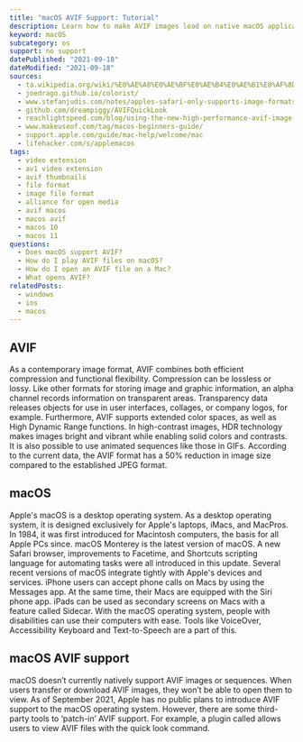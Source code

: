 ```yaml
---
title: "macOS AVIF Support: Tutorial"
description: Learn how to make AVIF images load on native macOS applications.
keyword: macOS
subcategory: os
support: no support
datePublished: "2021-09-18"
dateModified: "2021-09-18"
sources:
  - ta.wikipedia.org/wiki/%E0%AE%A8%E0%AE%BF%E0%AE%B4%E0%AE%B1%E0%AF%8D%E0%AE%AA%E0%AE%9F%E0%AE%95%E0%AF%8D%E0%AE%95%E0%AF%8B%E0%AE%AA%E0%AF%8D%E0%AE%AA%E0%AF%81_%E0%AE%B5%E0%AE%9F%E0%AE%BF%E0%AE%B5%E0%AE%AE%E0%AF%8D
  - joedrago.github.io/colorist/
  - www.stefanjudis.com/notes/apples-safari-only-supports-image-formats-the-os-supports-and-that-might-be/
  - github.com/dreampiggy/AVIFQuickLook
  - reachlightspeed.com/blog/using-the-new-high-performance-avif-image-format-on-the-web-today/
  - www.makeuseof.com/tag/macos-beginners-guide/
  - support.apple.com/guide/mac-help/welcome/mac
  - lifehacker.com/s/applemacos
tags:
  - video extension
  - av1 video extension
  - avif thumbnails
  - file format
  - image file format
  - alliance for open media
  - avif macos
  - macos avif
  - macos 10
  - macos 11
questions:
  - Does macOS support AVIF?
  - How do I play AVIF files on macOS?
  - How do I open an AVIF file on a Mac?
  - What opens AVIF?
relatedPosts:
  - windows
  - ios
  - macos
---
```


## AVIF

As a contemporary image format, AVIF combines both efficient compression and functional flexibility. Compression can be lossless or lossy. Like other formats for storing image and graphic information, an alpha channel records information on transparent areas. Transparency data releases objects for use in user interfaces, collages, or company logos, for example. Furthermore, AVIF supports extended color spaces, as well as High Dynamic Range functions. In high-contrast images, HDR technology makes images bright and vibrant while enabling solid colors and contrasts. It is also possible to use animated sequences like those in GIFs. According to the current data, the AVIF format has a 50% reduction in image size compared to the established JPEG format.

## macOS

Apple's macOS is a desktop operating system. As a desktop operating system, it is designed exclusively for Apple's laptops, iMacs, and MacPros. In 1984, it was first introduced for Macintosh computers, the basis for all Apple PCs since.
macOS Monterey is the latest version of macOS. A new Safari browser, improvements to Facetime, and Shortcuts scripting language for automating tasks were all introduced in this update.
Several recent versions of macOS integrate tightly with Apple's devices and services. iPhone users can accept phone calls on Macs by using the Messages app. At the same time, their Macs are equipped with the Siri phone app. iPads can be used as secondary screens on Macs with a feature called Sidecar. With the macOS operating system, people with disabilities can use their computers with ease. Tools like VoiceOver, Accessibility Keyboard and Text-to-Speech are a part of this.

## macOS AVIF support

macOS doesn’t currently natively support AVIF images or sequences. When users transfer or download AVIF images, they won’t be able to open them to view. As of September 2021, Apple has no public plans to introduce AVIF support to the macOS operating system.
However, there are some third-party tools to ‘patch-in’ AVIF support. For example, a plugin called <Link text="AVIFQuickLook" href="github.com/dreampiggy/AVIFQuickLook"/> allows users to view AVIF files with the quick look command.
